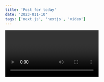 ```yaml
---
title: 'Post for today'
date: '2023-011-10'
tags: ['next.js', 'nextjs', 'video']
---
```


<Video id="tjeaZDavPt4" />

We recommend using static Generation with or without data

```ts
const sum = (num1: number, num2: number): number => {
    return num1 + num2
}
console.log(sum(6, 4)) // 10
```

We can use static generation for many types of pages.